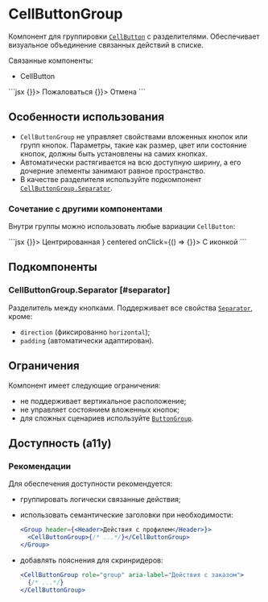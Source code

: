 <Overview>

# CellButtonGroup

Компонент для группировки [`CellButton`](/components/cell-button) с разделителями.
Обеспечивает визуальное объединение связанных действий в списке.

Связанные компоненты:

- CellButton

</Overview>

<Playground>
  ```jsx
  <CellButtonGroup>
    <CellButton appearance="negative" centered onClick={() => {}}>
      Пожаловаться
    </CellButton>
    <CellButtonGroup.Separator />
    <CellButton centered onClick={() => {}}>
      Отмена
    </CellButton>
  </CellButtonGroup>
  ```
</Playground>

## Особенности использования

- `CellButtonGroup` не управляет свойствами вложенных кнопок или групп кнопок.
  Параметры, такие как размер, цвет или состояние кнопок, должны быть установлены на самих кнопках.
- Автоматически растягивается на всю доступную ширину, а его дочерние элементы занимают равное пространство.
- В качестве разделителя используйте подкомпонент [`CellButtonGroup.Separator`](#separator).

### Сочетание с другими компонентами

Внутри группы можно использовать любые вариации `CellButton`:

<Playground>
  ```jsx
  <CellButtonGroup>
    <CellButton appearance="negative" centered onClick={() => {}}>
      Центрированная
    </CellButton>
    <CellButtonGroup.Separator />
    <CellButton before={<Icon24Add />} centered onClick={() => {}}>
      С иконкой
    </CellButton>
  </CellButtonGroup>
  ```
</Playground>

## Подкомпоненты

### CellButtonGroup.Separator [#separator]

Разделитель между кнопками. Поддерживает все свойства [`Separator`](/components/separator), кроме:

- `direction` (фиксированно `horizontal`);
- `padding` (автоматически адаптирован).

## Ограничения

Компонент имеет следующие ограничения:

- не поддерживает вертикальное расположение;
- не управляет состоянием вложенных кнопок;
- для сложных сценариев используйте [`ButtonGroup`](/components/button-group).

## Доступность (a11y)

### Рекомендации

Для обеспечения доступности рекомендуется:

- группировать логически связанные действия;
- использовать семантические заголовки при необходимости:

  ```jsx
  <Group header={<Header>Действия с профилем</Header>}>
    <CellButtonGroup>{/* ...*/}</CellButtonGroup>
  </Group>
  ```

- добавлять пояснения для скринридеров:

  ```jsx
  <CellButtonGroup role="group" aria-label="Действия с заказом">
    {/* ...*/}
  </CellButtonGroup>
  ```
